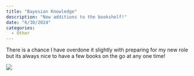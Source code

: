 ```yaml
---
title: "Bayesian Knowledge"
description: "New additions to the bookshelf!"
date: "6/30/2024"
categories:
  - Other
---
```


There is a chance I have overdone it slightly with preparing for my new role but its always nice to have a few books on the go at any one time!

![](/images/books.jpg){fig-align="center"}
